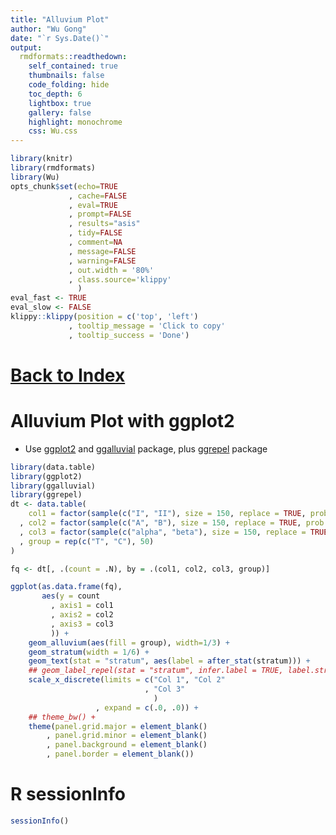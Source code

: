 ```yaml
---
title: "Alluvium Plot"
author: "Wu Gong"
date: "`r Sys.Date()`"
output:
  rmdformats::readthedown:
    self_contained: true
    thumbnails: false
    code_folding: hide
    toc_depth: 6
    lightbox: true
    gallery: false
    highlight: monochrome
    css: Wu.css
---
```



	
```r
library(knitr)
library(rmdformats)
library(Wu)
opts_chunk$set(echo=TRUE
             , cache=FALSE
             , eval=TRUE
             , prompt=FALSE
             , results="asis"
             , tidy=FALSE
             , comment=NA
             , message=FALSE
             , warning=FALSE
             , out.width = '80%'
             , class.source='klippy'
               )
eval_fast <- TRUE
eval_slow <- FALSE
klippy::klippy(position = c('top', 'left')
             , tooltip_message = 'Click to copy'
             , tooltip_success = 'Done')
```




# [Back to Index](index.html)



# Alluvium Plot with ggplot2

 * Use [ggplot2](https://cran.r-project.org/web/packages/ggplot2/index.html) and [ggalluvial](https://cran.r-project.org/web/packages/ggalluvial/index.html) package, plus [ggrepel](https://cran.r-project.org/web/packages/ggrepel/index.html) package

```r
library(data.table)
library(ggplot2)
library(ggalluvial)
library(ggrepel)
dt <- data.table(
    col1 = factor(sample(c("I", "II"), size = 150, replace = TRUE, prob = c(0.4, 0.6)))
  , col2 = factor(sample(c("A", "B"), size = 150, replace = TRUE, prob = c(0.3, 0.7)))
  , col3 = factor(sample(c("alpha", "beta"), size = 150, replace = TRUE, prob = c(0.8, 0.2)))
  , group = rep(c("T", "C"), 50)
)

fq <- dt[, .(count = .N), by = .(col1, col2, col3, group)]

ggplot(as.data.frame(fq),
       aes(y = count
         , axis1 = col1
         , axis2 = col2
         , axis3 = col3
         )) +
    geom_alluvium(aes(fill = group), width=1/3) +
    geom_stratum(width = 1/6) +
    geom_text(stat = "stratum", aes(label = after_stat(stratum))) + 
    ## geom_label_repel(stat = "stratum", infer.label = TRUE, label.strata=TRUE) +
    scale_x_discrete(limits = c("Col 1", "Col 2"
                              , "Col 3"
                                )
                   , expand = c(.0, .0)) +
    ## theme_bw() +
    theme(panel.grid.major = element_blank()
        , panel.grid.minor = element_blank()
        , panel.background = element_blank()
        , panel.border = element_blank())


```





# R sessionInfo

```r
sessionInfo()

```

